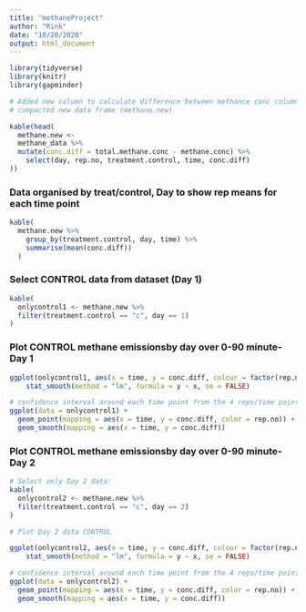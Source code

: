 ```yaml
---
title: "methaneProject"
author: "Rink"
date: "10/20/2020"
output: html_document
---
```


```r
library(tidyverse)
library(knitr)
library(gapminder)

# Added new column to calculate difference between methance conc column and total.methane.conc column
# compacted new data frame (methane.new)

kable(head(
  methane.new <-
  methane_data %>%
  mutate(conc.diff = total.methane.conc - methane.conc) %>%
    select(day, rep.no, treatment.control, time, conc.diff)
))
```


### Data organised by treat/control, Day to show rep means for each time point
```r
kable(
  methane.new %>%
    group_by(treatment.control, day, time) %>%
    summarise(mean(conc.diff))
  )
```

### Select CONTROL data from dataset (Day 1)
```r
kable(
  onlycontrol1 <- methane.new %>%
  filter(treatment.control == "c", day == 1)
)
```

### Plot CONTROL methane emissionsby day over 0-90 minute- Day 1
```r
ggplot(onlycontrol1, aes(x = time, y = conc.diff, colour = factor(rep.no))) + geom_point() +
    stat_smooth(method = "lm", formula = y ~ x, se = FALSE)

# confidence interval around each time point from the 4 reps/time point
ggplot(data = onlycontrol1) +
  geom_point(mapping = aes(x = time, y = conc.diff, color = rep.no)) +
  geom_smooth(mapping = aes(x = time, y = conc.diff))
```

### Plot CONTROL methane emissionsby day over 0-90 minute- Day 2
```r
# Select only Day 2 data:
kable(
  onlycontrol2 <- methane.new %>%
  filter(treatment.control == "c", day == 2)
)

# Plot Day 2 data CONTROL

ggplot(onlycontrol2, aes(x = time, y = conc.diff, colour = factor(rep.no))) + geom_point() +
    stat_smooth(method = "lm", formula = y ~ x, se = FALSE)

# confidence interval around each time point from the 4 reps/time point
ggplot(data = onlycontrol2) +
  geom_point(mapping = aes(x = time, y = conc.diff, color = rep.no)) +
  geom_smooth(mapping = aes(x = time, y = conc.diff))

```

